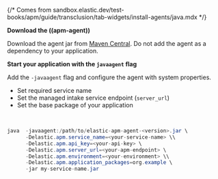 {/* Comes from sandbox.elastic.dev/test-books/apm/guide/transclusion/tab-widgets/install-agents/java.mdx */}

**Download the ((apm-agent))**

Download the agent jar from [Maven Central](http://search.maven.org/#search%7Cga%7C1%7Ca%3Aelastic-apm-agent).
Do not add the agent as a dependency to your application.

**Start your application with the `javaagent` flag**

Add the `-javaagent` flag and configure the agent with system properties.

* Set required service name
* Set the managed intake service endpoint (`server_url`)
* Set the base package of your application

<br />

```java
java  -javaagent:/path/to/elastic-apm-agent-<version>.jar \
      -Delastic.apm.service_name=<your-service-name> \\
      -Delastic.apm.api_key=<your-api-key> \
      -Delastic.apm.server_url=<your-apm-endpoint> \
      -Delastic.apm.environment=<your-environment> \\
      -Delastic.apm.application_packages=org.example \
      -jar my-service-name.jar
```
